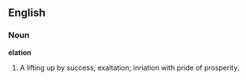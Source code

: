 ==English==

===Noun===

'''elation'''

#A lifting up by success; exaltation; inriation with pride of prosperity.